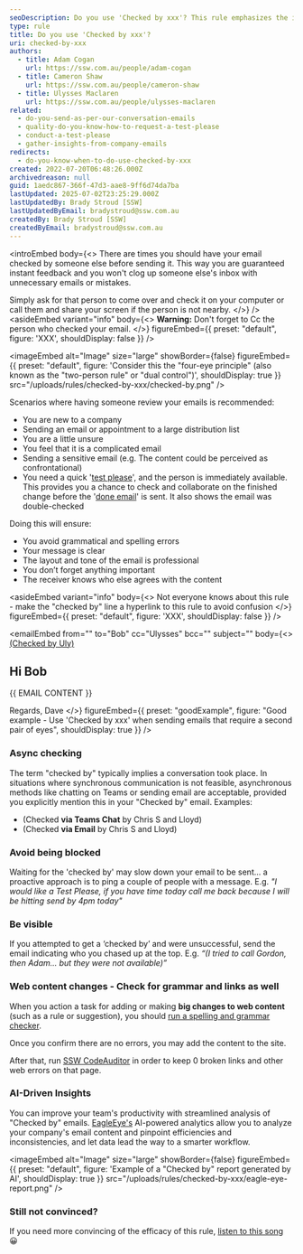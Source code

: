 ```yaml
---
seoDescription: Do you use 'Checked by xxx'? This rule emphasizes the importance of having someone review your emails before sending them to ensure accuracy, clarity, and professionalism.
type: rule
title: Do you use 'Checked by xxx'?
uri: checked-by-xxx
authors:
  - title: Adam Cogan
    url: https://ssw.com.au/people/adam-cogan
  - title: Cameron Shaw
    url: https://ssw.com.au/people/cameron-shaw
  - title: Ulysses Maclaren
    url: https://ssw.com.au/people/ulysses-maclaren
related:
  - do-you-send-as-per-our-conversation-emails
  - quality-do-you-know-how-to-request-a-test-please
  - conduct-a-test-please
  - gather-insights-from-company-emails
redirects:
  - do-you-know-when-to-do-use-checked-by-xxx
created: 2022-07-20T06:48:26.000Z
archivedreason: null
guid: 1aedc867-366f-47d3-aae8-9ff6d74da7ba
lastUpdated: 2025-07-02T23:25:29.000Z
lastUpdatedBy: Brady Stroud [SSW]
lastUpdatedByEmail: bradystroud@ssw.com.au
createdBy: Brady Stroud [SSW]
createdByEmail: bradystroud@ssw.com.au
---
```


<introEmbed
  body={<>
There are times you should have your email checked by someone else before sending it. This way you are guaranteed instant feedback and you won't clog up someone else's inbox with unnecessary emails or mistakes.

Simply ask for that person to come over and check it on your computer or call them and share your screen if the person is not nearby.
  </>}
/>
<asideEmbed
  variant="info"
  body={<>
    **Warning:** Don't forget to Cc the person who checked your email.
  </>}
  figureEmbed={{
    preset: "default",
    figure: 'XXX',
    shouldDisplay: false
  }}
/>


<imageEmbed
  alt="Image"
  size="large"
  showBorder={false}
  figureEmbed={{
    preset: "default",
    figure: 'Consider this the "four-eye principle" (also known as the "two-person rule" or "dual control")',
    shouldDisplay: true
  }}
  src="/uploads/rules/checked-by-xxx/checked-by.png"
/>

<youtubeEmbed url="https://www.youtube.com/embed/qz2PcNRA3F4" description="Video: Talk before emailing - are you gold or silver? | [Adam Cogan](https://ssw.com.au/people/adam-cogan/) & [Andrew Harris](https://ssw.com.au/people/andrew-harris/) | SSW Rules (6 min)" />

Scenarios where having someone review your emails is recommended:

* You are new to a company
* Sending an email or appointment to a large distribution list
* You are a little unsure
* You feel that it is a complicated email
* Sending a sensitive email (e.g. The content could be perceived as confrontational)
* You need a quick '[test please](/conduct-a-test-please)', and the person is immediately available. This provides you a chance to check and collaborate on the finished change before the '[done email](/dones-do-you-reply-done-and-delete-the-original-email)' is sent. It also shows the email was double-checked

Doing this will ensure:

* You avoid grammatical and spelling errors
* Your message is clear
* The layout and tone of the email is professional
* You don’t forget anything important
* The receiver knows who else agrees with the content

<asideEmbed
  variant="info"
  body={<>
    Not everyone knows about this rule - make the "checked by" line a hyperlink to this rule to avoid confusion
  </>}
  figureEmbed={{
    preset: "default",
    figure: 'XXX',
    shouldDisplay: false
  }}
/>

<emailEmbed
  from=""
  to="Bob"
  cc="Ulysses"
  bcc=""
  subject=""
  body={<>
    [(Checked by Uly)](https://www.ssw.com.au/rules/checked-by-xxx/)

## Hi Bob

&#123;&#123; EMAIL CONTENT &#125;&#125;

Regards,
Dave
  </>}
  figureEmbed={{
    preset: "goodExample",
    figure: "Good example - Use 'Checked by xxx' when sending emails that require a second pair of eyes",
    shouldDisplay: true
  }}
/>

### Async checking

The term "checked by" typically implies a conversation took place. In situations where synchronous communication is not feasible, asynchronous methods like chatting on Teams or sending email are acceptable, provided you explicitly mention this in your "Checked by" email. Examples:

* (Checked **via Teams Chat** by Chris S and Lloyd)
* (Checked **via Email** by Chris S and Lloyd)

### Avoid being blocked

Waiting for the 'checked by' may slow down your email to be sent... a proactive approach is to ping a couple of people with a message. E.g. _"I would like a Test Please, if you have time today call me back because I will be hitting send by 4pm today"_

### Be visible

If you attempted to get a ‘checked by’ and were unsuccessful, send the email indicating who you chased up at the top. E.g. _“(I tried to call Gordon, then Adam... but they were not available)”_

### Web content changes - Check for grammar and links as well

When you action a task for adding or making **big changes to web content** (such as a rule or suggestion), you should [run a spelling and grammar checker](/do-you-use-spelling-and-grammar-checker-to-make-your-email-professional).

Once you confirm there are no errors, you may add the content to the site.

After that, run [SSW CodeAuditor](https://codeauditor.com) in order to keep 0 broken links and other web errors on that page.

### AI-Driven Insights

You can improve your team's productivity with streamlined analysis of "Checked by" emails.
[EagleEye's](https://ssweagleeye.com/) AI-powered analytics allow you to analyze your company's email content and pinpoint efficiencies and inconsistencies, and let data lead the way to a smarter workflow.


<imageEmbed
  alt="Image"
  size="large"
  showBorder={false}
  figureEmbed={{
    preset: "default",
    figure: 'Example of a "Checked by" report generated by AI',
    shouldDisplay: true
  }}
  src="/uploads/rules/checked-by-xxx/eagle-eye-report.png"
/>

### Still not convinced?

If you need more convincing of the efficacy of this rule, [listen to this song](https://app.suno.ai/song/ebd75192-9787-4c94-b0b2-b48f1bd313bb/) 😀
